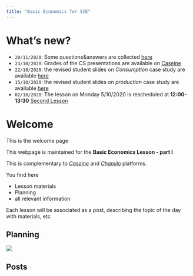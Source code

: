 ```yaml
---
title: "Basic Economics for SIE"
---
```


# What's new?

- `20/11/2020`: Some questions&answers are collected [here](/post/2020-11-20-compilation-of-q-a-on-basic-economics-part-one)
- `23/10/2020`: Grades of the CS presentations are available on [Caseine](https://moodle.caseine.org/mod/resource/view.php?id=32068)
- `22/10/2020`: the revised student slides on *Consumption* case study are available [here](/post/2020_10_22_Consumption_CS)
- `15/10/2020`: the revised student slides on *production* case study are available [here](/post/2020_10_15_ProductionCS)
- `02/10/2020`: The lesson on Monday 5/10/2020 is rescheduled at **12:00-13:30**
   [Second Lesson](/post/2020_10_05_second-lesson)

# Welcome

This is the welcome page

This webpage is maintained for the **Basic Economics Lesson - part I**

This is complementary to [*Caseine*](https://caseine.org/course/view.php?id=347) and [*Chamilo*](https://chamilo.grenoble-inp.fr/courses/GIWGUS1014/index.php?id_session=0) platforms.

You find here

- Lesson materials
- Planning
- all relevant information


Each lesson will be associated as a post, describing the topic of the day with materials, etc

## Planning

![](/./_index_files/Planning.png)

## Posts
